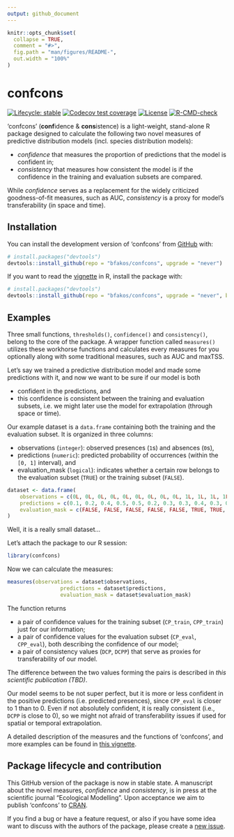 ```yaml
---
output: github_document
---
```


<!-- README.md is generated from README.Rmd. Please edit that file -->

```r
knitr::opts_chunk$set(
  collapse = TRUE,
  comment = "#>",
  fig.path = "man/figures/README-",
  out.width = "100%"
)
```

# confcons

<!-- badges: start -->
[![Lifecycle:
stable](https://img.shields.io/badge/lifecycle-stable-lightgreen.svg)](https://lifecycle.r-lib.org/articles/stages.html#stable)
[![Codecov test coverage](https://codecov.io/gh/bfakos/confcons/branch/master/graph/badge.svg)](https://app.codecov.io/gh/bfakos/confcons?branch=master)
[![License](https://img.shields.io/badge/license-GPL%20%28%3E=%203%29-lightgrey.svg?style=flat)](http://www.gnu.org/licenses/gpl-3.0.html)
[![R-CMD-check](https://github.com/bfakos/confcons/actions/workflows/R-CMD-check.yaml/badge.svg)](https://github.com/bfakos/confcons/actions/workflows/R-CMD-check.yaml)
<!-- badges: end -->

'confcons' (**conf**idence & **cons**istence) is a light-weight, stand-alone R package designed to calculate the following two novel measures of predictive distribution models (incl. species distribution models):

- *confidence* that measures the proportion of predictions that the model is confident in;
- *consistency* that measures how consistent the model is if the confidence in the training and evaluation subsets are compared.

While *confidence* serves as a replacement for the widely criticized goodness-of-fit measures, such as AUC, *consistency* is a proxy for model's transferability (in space and time).

## Installation

You can install the development version of 'confcons' from [GitHub](https://github.com/) with:

``` r
# install.packages("devtools")
devtools::install_github(repo = "bfakos/confcons", upgrade = "never")
```

If you want to read the [vignette](https://bfakos.github.io/confcons/articles/introduction_to_confcons.html) in R, install the package with:


``` r
# install.packages("devtools")
devtools::install_github(repo = "bfakos/confcons", upgrade = "never", build_vignettes = TRUE)
```

## Examples

Three small functions, `thresholds()`, `confidence()` and `consistency()`, belong to the core of the package. A wrapper function called `measures()` utilizes these workhorse functions and calculates every measures for you optionally along with some traditional measures, such as AUC and maxTSS.

Let's say we trained a predictive distribution model and made some predictions with it, and now we want to be sure if our model is both

- confident in the predictions, and
- this confidence is consistent between the training and evaluation subsets, i.e. we might later use the model for extrapolation (through space or time).

Our example dataset is a `data.frame` containing both the training and the evaluation subset. It is organized in three columns:

- observations (`integer`): observed presences (`1`s) and absences (`0`s),
- predictions (`numeric`): predicted probability of occurrences (within the `[0, 1]` interval), and
- evaluation_mask (`logical`): indicates whether a certain row belongs to the evaluation subset (`TRUE`) or the training subset (`FALSE`).

```r
dataset <- data.frame(
	observations = c(0L, 0L, 0L, 0L, 0L, 0L, 0L, 0L, 0L, 1L, 1L, 1L, 1L, 1L, 1L, 1L, 1L, 1L),
	predictions = c(0.1, 0.2, 0.4, 0.5, 0.5, 0.2, 0.3, 0.3, 0.4, 0.3, 0.65, 0.9, 0.9, 1, 0.1, 0.5, 0.8, 0.8),
	evaluation_mask = c(FALSE, FALSE, FALSE, FALSE, FALSE, TRUE, TRUE, TRUE, TRUE, FALSE, FALSE, FALSE, FALSE, FALSE, TRUE, TRUE, TRUE, TRUE)
)
```

Well, it is a really small dataset...

Let's attach the package to our R session:


```r
library(confcons)
```

Now we can calculate the measures:

```r
measures(observations = dataset$observations,
				 predictions = dataset$predictions,
				 evaluation_mask = dataset$evaluation_mask)
```

The function returns

- a pair of confidence values for the training subset (`CP_train`, `CPP_train`) just for our information;
- a pair of confidence values for the evaluation subset (`CP_eval`, `CPP_eval`), both describing the confidence of our model;
- a pair of consistency values (`DCP`, `DCPP`) that serve as proxies for transferability of our model.

The difference between the two values forming the pairs is described in *this scientific publication (TBD)*.

Our model seems to be not super perfect, but it is more or less confident in the positive predictions (i.e. predicted presences), since `CPP_eval` is closer to 1 than to 0. Even if not absolutely confident, it is really consistent (i.e., `DCPP` is close to 0), so we might not afraid of transferability issues if used for spatial or temporal extrapolation.

A detailed description of the measures and the functions of 'confcons', and more examples can be found in [this vignette](https://bfakos.github.io/confcons/articles/introduction_to_confcons.html).

## Package lifecycle and contribution

This GitHub version of the package is now in stable state. A manuscript about the novel measures, *confidence* and *consistency*, is in press at the scientific journal "Ecological Modelling". Upon acceptance we aim to publish 'confcons' to [CRAN](https://cran.r-project.org/).

If you find a bug or have a feature request, or also if you have some idea want to discuss with the authors of the package, please create a [new issue](https://github.com/bfakos/confcons/issues).



